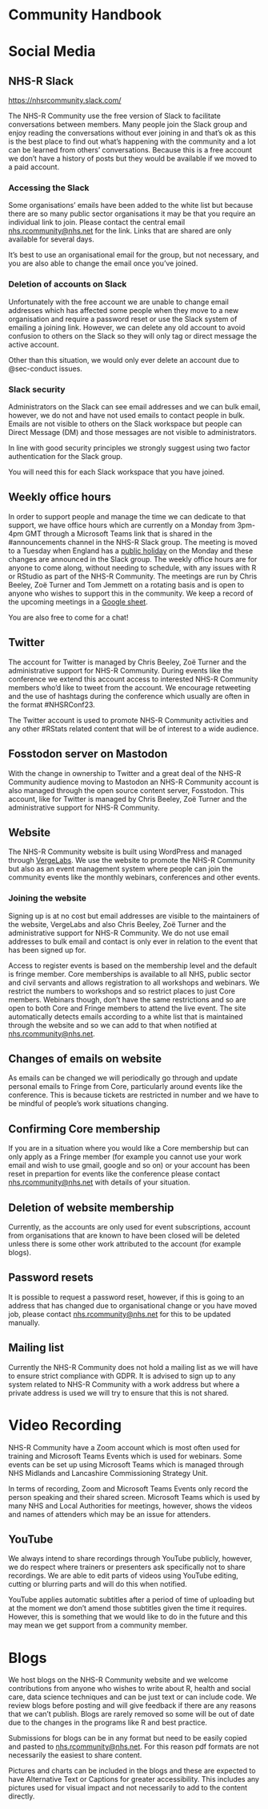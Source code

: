 # Community Handbook {.unnumbered}

# Social Media

## NHS-R Slack

[https://nhsrcommunity.slack.com/](https://nhsrcommunity.slack.com/)

The NHS-R Community use the free version of Slack to facilitate conversations between members.
Many people join the Slack group and enjoy reading the conversations without ever joining in and that's ok as this is the best place to find out what's happening with the community and a lot can be learned from others' conversations.
Because this is a free account we don't have a history of posts but they would be available if we moved to a paid account.

### Accessing the Slack

Some organisations' emails have been added to the white list but because there are so many public sector organisations it may be that you require an individual link to join. Please contact the central email [nhs.rcommunity@nhs.net](nhs.rcommunity@nhs.net) for the link. 
Links that are shared are only available for several days.

It's best to use an organisational email for the group, but not necessary, and you are also able to change the email once you've joined.

### Deletion of accounts on Slack

Unfortunately with the free account we are unable to change email addresses which has affected some people when they move to a new organisation and require a password reset or use the Slack system of emailing a joining link.
However, we can delete any old account to avoid confusion to others on the Slack so they will only tag or direct message the active account.

Other than this situation, we would only ever delete an account due to @sec-conduct issues.

### Slack security

Administrators on the Slack can see email addresses and we can bulk email, however, we do not and have not used emails to contact people in bulk. Emails are not visible to others on the Slack workspace but people can Direct Message (DM) and those messages are not visible to administrators. 

In line with good security principles we strongly suggest using two factor authentication for the Slack group.

::: {.callout-note}
You will need this for each Slack workspace that you have joined.
:::

## Weekly office hours

In order to support people and manage the time we can dedicate to that support, we have office hours which are currently on a Monday from 3pm-4pm GMT through a Microsoft Teams link that is shared in the #announcements channel in the NHS-R Slack group. 
The meeting is moved to a Tuesday when England has a [public holiday](https://www.gov.uk/bank-holidays) on the Monday and these changes are announced in the Slack group.
The weekly office hours are for anyone to come along, without needing to schedule, with any issues with R or RStudio as part of the NHS-R Community.
The meetings are run by Chris Beeley, Zoë Turner and Tom Jemmett on a rotating basis and is open to anyone who wishes to support this in the community.
We keep a record of the upcoming meetings in a [Google sheet](https://docs.google.com/spreadsheets/d/1PaRbNqwUhqQSmYj6tRoBgvaNefIGkTiDkyW75ZSbmeg/edit?usp=sharing).

You are also free to come for a chat!

## Twitter

The account for Twitter is managed by Chris Beeley, Zoë Turner and the administrative support for NHS-R Community. 
During events like the conference we extend this account access to interested NHS-R Community members who'd like to tweet from the account.
We encourage retweeting and the use of hashtags during the conference which usually are often in the format #NHSRConf23.

The Twitter account is used to promote NHS-R Community activities and any other #RStats related content that will be of interest to a wide audience.

## Fosstodon server on Mastodon

With the change in ownership to Twitter and a great deal of the NHS-R Community audience moving to Mastodon an NHS-R Community account is also managed through the open source content server, Fosstodon.
This account, like for Twitter is managed by Chris Beeley, Zoë Turner and the administrative support for NHS-R Community.

## Website

The NHS-R Community website is built using WordPress and managed through [VergeLabs](https://vergelabs.co.uk/).
We use the website to promote the NHS-R Community but also as an event management system where people can join the community events like the monthly webinars, conferences and other events.

### Joining the website

Signing up is at no cost but email addresses are visible to the maintainers of the website, VergeLabs and also Chris Beeley, Zoë Turner and the administrative support for NHS-R Community.
We do not use email addresses to bulk email and contact is only ever in relation to the event that has been signed up for.

Access to register events is based on the membership level and the default is fringe member.
Core memberships is available to all NHS, public sector and civil servants and allows registration to all workshops and webinars.
We restrict the numbers to workshops and so restrict places to just Core members.
Webinars though, don't have the same restrictions and so are open to both Core and Fringe members to attend the live event. 
The site automatically detects emails according to a white list that is maintained through the website and so we can add to that when notified at [nhs.rcommunity@nhs.net](mailto:nhs.rcommunity@nhs.net).

## Changes of emails on website

As emails can be changed we will periodically go through and update personal emails to Fringe from Core, particularly around events like the conference.
This is because tickets are restricted in number and we have to be mindful of people's work situations changing.

## Confirming Core membership

If you are in a situation where you would like a Core membership but can only apply as a Fringe member (for example you cannot use your work email and wish to use gmail, google and so on) or your account has been reset in prepartion for events like the conference please contact [nhs.rcommunity@nhs.net](mailto:nhs.rcommunity@nhs.net) with details of your situation.

## Deletion of website membership

Currently, as the accounts are only used for event subscriptions, account from organisations that are known to have been closed will be deleted unless there is some other work attributed to the account (for example blogs).

## Password resets

It is possible to request a password reset, however, if this is going to an address that has changed due to organisational change or you have moved job, please contact [nhs.rcommunity@nhs.net](mailto:nhs.rcommunity@nhs.net) for this to be updated manually.

## Mailing list

Currently the NHS-R Community does not hold a mailing list as we will have to ensure strict compliance with GDPR.
It is advised to sign up to any system related to NHS-R Community with a work address but where a private address is used we will try to ensure that this is not shared.

# Video Recording

NHS-R Community have a Zoom account which is most often used for training and Microsoft Teams Events which is used for webinars.
Some events can be set up using Microsoft Teams which is managed through NHS Midlands and Lancashire Commissioning Strategy Unit.

In terms of recording, Zoom and Microsoft Teams Events only record the person speaking and their shared screen.
Microsoft Teams which is used by many NHS and Local Authorities for meetings, however, shows the videos and names of attenders which may be an issue for attenders.

## YouTube

We always intend to share recordings through YouTube publicly, however, we do respect where trainers or presenters ask specifically not to share recordings.
We are able to edit parts of videos using YouTube editing, cutting or blurring parts and will do this when notified.

YouTube applies automatic subtitles after a period of time of uploading but at the moment we don't amend those subtitles given the time it requires.
However, this is something that we would like to do in the future and this may mean we get support from a community member.

# Blogs

We host blogs on the NHS-R Community website and we welcome contributions from anyone who wishes to write about R, health and social care, data science techniques and can be just text or can include code.
We review blogs before posting and will give feedback if there are any reasons that we can't publish.
Blogs are rarely removed so some will be out of date due to the changes in the programs like R and best practice.

Submissions for blogs can be in any format but need to be easily copied and pasted to [nhs.rcommunity@nhs.net](mailto:nhs.rcommunity@nhs.net). 
For this reason pdf formats are not necessarily the easiest to share content.

Pictures and charts can be included in the blogs and these are expected to have Alternative Text or Captions for greater accessibility.
This includes any pictures used for visual impact and not necessarily to add to the content directly.